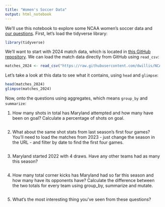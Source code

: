 ```yaml
---
title: "Women's Soccer Data"
output: html_notebook
---
```


We'll use this notebook to explore some NCAA women's soccer data and [our questions](https://docs.google.com/spreadsheets/d/1kTSrnl1URmcexIWLDMWqDnp3q-c2OS45uifnhjp10n4/edit#gid=0). First, let's load the tidyverse library:

```r
library(tidyverse)
```

We'll want to start with 2024 match data, which is located in [this GitHub repository](https://github.com/dwillis/NCAAWomensSoccerData). We can load the match data directly from GitHub using `read_csv`:


```r
matches_2024 <- read_csv("https://raw.githubusercontent.com/dwillis/NCAAWomensSoccerData/main/data/ncaa_womens_soccer_matchstats_2024.csv")
```

Let's take a look at this data to see what it contains, using `head` and `glimpse`:

```r
head(matches_2024)
glimpse(matches_2024)
```

Now, onto the questions using aggregates, which means `group_by` and `summarize`:

1. How many shots in total has Maryland attempted and how many have been on goal? Calculate a percentage of shots on goal.

```r

```

2. What about the same shot stats from last season's first four games? You'll need to load the matches from 2023 - just change the season in the URL - and filter by date to find the first four games.

```r

```


3. Maryland started 2022 with 4 draws. Have any other teams had as many this season?

```r
```


4. How many total corner kicks has Maryland had so far this season and how many have its opponents have? Calculate the difference between the two totals for every team using group_by, summarize and mutate.

```r

```

5. What's the most interesting thing you've seen from these questions?
